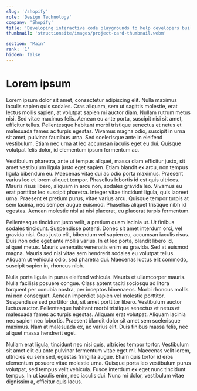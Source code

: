 ```yaml
---
slug: '/shopify'
role: 'Design Technology'
company: 'Shopify'
title: 'Developing interactive code playgrounds to help developers build Shopify apps'
thumbnail: 'structionsite/images/project-card-thumbnail.webm'

section: 'Main'
rank: '1'
hidden: false
---
```


# Lorem ipsum

Lorem ipsum dolor sit amet, consectetur adipiscing elit. Nulla maximus iaculis sapien quis sodales. Cras aliquam, sem ut sagittis molestie, erat lectus mollis sapien, at volutpat sapien mi auctor diam. Nullam rutrum metus nisi. Sed vitae maximus felis. Aenean eu ante porta, suscipit nisi sit amet, efficitur tellus. Pellentesque habitant morbi tristique senectus et netus et malesuada fames ac turpis egestas. Vivamus magna odio, suscipit in urna sit amet, pulvinar faucibus urna. Sed scelerisque ante in eleifend vestibulum. Etiam nec urna at leo accumsan iaculis eget eu dui. Quisque volutpat felis dolor, id elementum ipsum fermentum ac.

Vestibulum pharetra, ante ut tempus aliquet, massa diam efficitur justo, sit amet vestibulum ligula justo eget sapien. Etiam blandit ex arcu, non tempus ligula bibendum eu. Maecenas vitae dui ac odio porta maximus. Praesent varius leo et lorem aliquet tempor. Phasellus lobortis id est quis ultrices. Mauris risus libero, aliquam in arcu non, sodales gravida leo. Vivamus eu erat porttitor leo suscipit pharetra. Integer vitae tincidunt ligula, quis laoreet urna. Praesent et pretium purus, vitae varius arcu. Quisque tempor turpis at sem lacinia, nec semper augue euismod. Phasellus aliquet tristique nibh id egestas. Aenean molestie nisl at nisi placerat, eu placerat turpis fermentum.

Pellentesque tincidunt justo velit, a pretium quam lacinia ut. Ut finibus sodales tincidunt. Suspendisse potenti. Donec sit amet interdum orci, vel gravida nisi. Cras justo elit, bibendum vel sapien eu, accumsan iaculis risus. Duis non odio eget ante mollis varius. In et leo porta, blandit libero id, aliquet metus. Mauris venenatis venenatis enim eu gravida. Sed at euismod magna. Mauris sed nisi vitae sem hendrerit sodales eu volutpat tellus. Aliquam ut vehicula odio, sed pharetra dui. Maecenas luctus elit commodo, suscipit sapien in, rhoncus nibh.

Nulla porta ligula in purus eleifend vehicula. Mauris et ullamcorper mauris. Nulla facilisis posuere congue. Class aptent taciti sociosqu ad litora torquent per conubia nostra, per inceptos himenaeos. Morbi rhoncus mollis mi non consequat. Aenean imperdiet sapien vel molestie porttitor. Suspendisse sed porttitor dui, sit amet porttitor libero. Vestibulum auctor luctus auctor. Pellentesque habitant morbi tristique senectus et netus et malesuada fames ac turpis egestas. Aliquam erat volutpat. Aliquam lacinia nec sapien nec lobortis. Praesent blandit dolor sit amet sem scelerisque maximus. Nam at malesuada ex, ac varius elit. Duis finibus massa felis, nec aliquet massa hendrerit eget.

Nullam erat ligula, tincidunt nec nisi quis, ultricies tempor tortor. Vestibulum sit amet elit eu ante pulvinar fermentum vitae eget mi. Maecenas velit lorem, ultricies eu sem sed, egestas fringilla augue. Etiam quis tortor id eros elementum posuere vitae molestie urna. Quisque porta leo vestibulum purus volutpat, sed tempus velit vehicula. Fusce interdum ex eget nunc tincidunt tempus. In ut iaculis enim, nec iaculis dui. Nunc mi dolor, vestibulum vitae dignissim a, efficitur quis lacus.